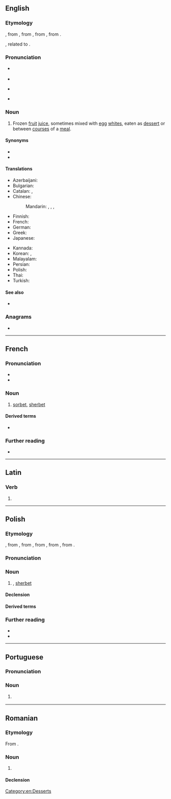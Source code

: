 {{also|Sorbet|sörbet}}
==English==

===Etymology===
{{bor|en|fr|sorbet}}, from {{der|en|frm|}}, from {{der|en|roa-oit|sorbetto}}, from {{der|en|ota|شربت|tr=şerbet}}, from {{der|en|ar|شَرْبَة||drink}}.

{{doublet|en|sherbet|sharbat}}, related to {{m|en|syrup}}.
{{root|en|ar|ش ر ب}}

===Pronunciation===
* {{a|Canada|GenAm}} {{IPA|en|/sɔɹˈbeɪ/}}
* {{audio|en|LL-Q1860 (eng)-Vealhurl-sorbet.wav|Audio (Southern England)}}
* {{a|RP}} {{IPA|en|/ˈsɔːbeɪ/}}
* {{rhymes|en|eɪ|ɔːbeɪ|s=2}}

===Noun===
{{en-noun|~}}

# Frozen [[fruit]] [[juice]], sometimes mixed with [[egg]] [[whites]], eaten as [[dessert]] or between [[courses]] of a [[meal]].
#:{{ux|en|After dinner we had an orange '''sorbet''' that was very refreshing.}}

====Synonyms====
* {{l|en|ice}}
* {{l|en|Italian ice}}

====Translations====
{{trans-top|frozen fruit juice}}
* Azerbaijani: {{t+|az|şərbət}}
* Bulgarian: {{t|bg|шербет|m}}
* Catalan: {{t+|ca|sorbet|m}}, {{t+|ca|xarrup|m}}
* Chinese:
*: Mandarin: {{t+|cmn|雪葩|tr=xuěpā}}, {{t+|cmn|雪芭|tr=xuěbā}}, {{t|cmn|雪寶}}, {{t|cmn|雪宝|tr=xuěbǎo}}
* Finnish: {{t+|fi|sorbetti}}
* French: {{t+|fr|sorbet|m}}
* German: {{t+|de|Sorbet|n}}
* Greek: {{t+|el|σορμπέ|n}}
* Japanese: {{t+|ja|シャーベット|tr=shābetto}}
{{trans-mid}}
* Kannada: {{t|kn|ಸಾರ್ಬೆ}}
* Korean: {{t+|ko|셔벗}}, {{t|ko|소르베}}
* Malayalam: {{t|ml|സോർബെറ്റ്}}
* Persian: {{t+|fa|سربی}}
* Polish: {{t+|pl|sorbet|m}}
* Thai: {{t|th|ซอร์เบ}}
* Turkish: {{t+|tr|sorbet}}
{{trans-bottom}}

====See also====
* {{l|fi|sherbet}}

===Anagrams===
* {{anagrams|en|a=beorst|Boster|Stober|Tobers|besort|borest|strobe|tobers}}

[[Category:en:Desserts]]

----

==French==

===Pronunciation===
* {{fr-IPA}}
* {{audio|fr|LL-Q150 (fra)-Mecanautes-sorbet.wav|Audio}}

===Noun===
{{fr-noun|m}}

# [[sorbet#English|sorbet]], [[sherbet]]

====Derived terms====
* {{l|fr|sorbetière}}

===Further reading===
* {{R:TLFi}}

{{C|fr|Desserts}}

----

==Latin==

===Verb===
{{la-verb-form|sorbet}}

# {{inflection of|la|sorbeō||3|s|pres|actv|indc}}

----

==Polish==
{{wp|lang=pl}}

===Etymology===
{{bor+|pl|fr|sorbet}}, from {{der|pl|frm|-}}, from {{der|pl|roa-oit|sorbetto}}, from {{der|pl|ota|شربت|tr=şerbet}}, from {{der|pl|fa|شربت|tr=šarbat}}, from {{der|pl|ar|شَرْبَة}}.

===Pronunciation===
{{pl-p}}

===Noun===
{{pl-noun|m-in}}

# {{l|en|sorbet}}, [[sherbet]] {{gl|frozen fruit juice}}

====Declension====
{{pl-decl-noun-m-in}}

====Derived terms====
{{col3|pl|title=adjective|sorbetowy}}

===Further reading===
* {{R:pl:WSJP}}
* {{R:pl:PWN}}

{{C|pl|Desserts}}

----

==Portuguese==

===Pronunciation===
{{pt-IPA|br=sorbê}}

===Noun===
{{pt-noun|m|-}}

# {{l|en|sorbet}} {{gloss|frozen fruit juice}}

{{topics|pt|Desserts}}

----

==Romanian==

===Etymology===
From {{bor|ro|fr|sorbet}}.

===Noun===
{{ro-noun|n|sorbete}}

# {{l|en|sorbet}}

====Declension====
{{ro-noun-n}}